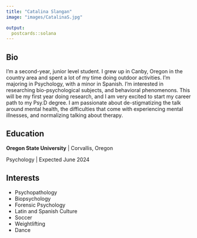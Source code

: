 ```yaml
---
title: "Catalina Slangan"
image: "images/CatalinaS.jpg"

output:
  postcards::solana
---
```

 
## Bio

I'm a second-year, junior level student.  I grew up in Canby, Oregon in the country area and spent a lot of my time doing outdoor activities.  I'm majoring in Psychology, with a minor in Spanish. I'm interested in researching bio-psychological subjects, and behavioral phenomenons.  This will be my first year doing research, and I am very excited to start my career path to my Psy.D degree. I am passionate about de-stigmatizing the talk around mental health, the difficulties that come with experiencing mental illnesses, and normalizing talking about therapy.

## Education

**Oregon State University** | Corvallis, Oregon

Psychology | Expected June 2024

## Interests
* Psychopathology
* Biopsychology
* Forensic Psychology
* Latin and Spanish Culture
* Soccer
* Weightlifting
* Dance
